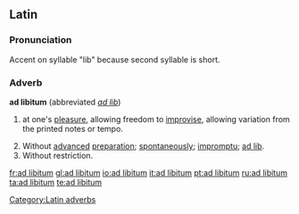{{wikipedia}}
==Latin==
===Pronunciation===
Accent on syllable "lib" because second syllable is short.
===Adverb===
'''ad libitum'''  (abbreviated ''[[ad lib]]'')

# {{music|lang=la}} at one's [[pleasure]], allowing freedom to [[improvise]], allowing variation from the printed notes or tempo. 
# Without [[advance]]d [[preparation]]; [[spontaneously]]; [[impromptu]]; [[ad lib]].
# Without restriction.

[[Category:Latin adverbs]]

[[fr:ad libitum]]
[[gl:ad libitum]]
[[io:ad libitum]]
[[it:ad libitum]]
[[pt:ad libitum]]
[[ru:ad libitum]]
[[ta:ad libitum]]
[[te:ad libitum]]
